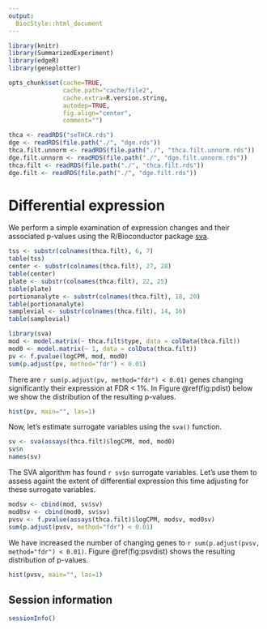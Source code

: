 ```yaml
---
output:
  BiocStyle::html_document
---
```


<!---
Because we split the analysis pipeline in different independent files,
to speed up processing it, here in the setup block we load libraries and
objects that were loaded or produced in the previously processed file,
and which are necessary in this file.
--->

```r
library(knitr)
library(SummarizedExperiment)
library(edgeR)
library(geneplotter)

opts_chunk$set(cache=TRUE,
               cache.path="cache/file2",
               cache.extra=R.version.string,
               autodep=TRUE,
               fig.align="center",
               comment="")

thca <- readRDS("seTHCA.rds")
dge <- readRDS(file.path("./", "dge.rds"))
thca.filt.unnorm <- readRDS(file.path("./", "thca.filt.unnorm.rds"))
dge.filt.unnorm <- readRDS(file.path("./", "dge.filt.unnorm.rds"))
thca.filt <- readRDS(file.path("./", "thca.filt.rds"))
dge.filt <- readRDS(file.path("./", "dge.filt.rds"))
```

# Differential expression

We perform a simple examination of expression changes and their associated p-values
using the R/Bioconductor package [sva](http://bioconductor.org/packages/sva).

```r
tss <- substr(colnames(thca.filt), 6, 7)
table(tss)
center <- substr(colnames(thca.filt), 27, 28)
table(center)
plate <- substr(colnames(thca.filt), 22, 25)
table(plate)
portionanalyte <- substr(colnames(thca.filt), 18, 20)
table(portionanalyte)
samplevial <- substr(colnames(thca.filt), 14, 16)
table(samplevial)
```

```r
library(sva)
mod <- model.matrix(~ thca.filt$type, data = colData(thca.filt))
mod0 <- model.matrix(~ 1, data = colData(thca.filt))
pv <- f.pvalue(logCPM, mod, mod0)
sum(p.adjust(pv, method="fdr") < 0.01)
```

There are `r sum(p.adjust(pv, method="fdr") < 0.01)` genes changing significantly
their expression at FDR < 1%. In Figure \@ref(fig:pdist) below we show the distribution of the
resulting p-values.

```r
hist(pv, main="", las=1)
```

Now, let's estimate surrogate variables using the `sva()` function.

```r
sv <- sva(assays(thca.filt)$logCPM, mod, mod0)
sv$n
names(sv)
```

The SVA algorithm has found `r sv$n` surrogate variables. Let's use them to
assess againt the extent of differential expression this time adjusting for these
surrogate variables.

```r
modsv <- cbind(mod, sv$sv)
mod0sv <- cbind(mod0, sv$sv)
pvsv <- f.pvalue(assays(thca.filt)$logCPM, modsv, mod0sv)
sum(p.adjust(pvsv, method="fdr") < 0.01)
```

We have increased the number of changing genes to `r sum(p.adjust(pvsv, method="fdr") < 0.01)`.
Figure \@ref(fig:psvdist) shows the resulting distribution of p-values.

```r
hist(pvsv, main="", las=1)
```

## Session information

```r
sessionInfo()
```
